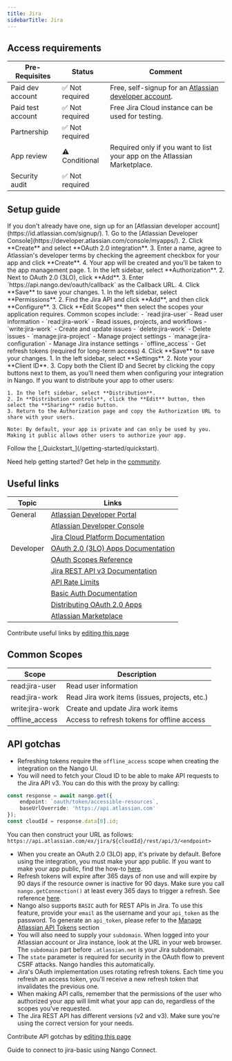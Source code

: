 ```yaml
---
title: Jira
sidebarTitle: Jira
---
```



<Overview />
<PreBuiltTooling />
<PreBuiltUseCases />

## Access requirements
| Pre-Requisites | Status | Comment|
| - | - | - |
| Paid dev account | ✅ Not required | Free, self-signup for an [Atlassian developer account](https://developer.atlassian.com/). |
| Paid test account | ✅ Not required | Free Jira Cloud instance can be used for testing. |
| Partnership | ✅ Not required | |
| App review | ⚠️ Conditional | Required only if you want to list your app on the Atlassian Marketplace. |
| Security audit | ✅ Not required | |


## Setup guide

<Steps>
  <Step title="Create an Atlassian developer account">
    If you don't already have one, sign up for an [Atlassian developer account](https://id.atlassian.com/signup/).
  </Step>
  <Step title="Create a new OAuth 2.0 (3LO) app">
    1. Go to the [Atlassian Developer Console](https://developer.atlassian.com/console/myapps/).
    2. Click **Create** and select **OAuth 2.0 integration**.
    3. Enter a name, agree to Atlassian's developer terms by checking the agreement checkbox for your app and click **Create**.
    4. Your app will be created and you'll be taken to the app management page.
  </Step>
  <Step title="Configure OAuth 2.0 (3LO)">
    1. In the left sidebar, select **Authorization**.
    2. Next to OAuth 2.0 (3LO), click **Add**.
    3. Enter `https://api.nango.dev/oauth/callback` as the Callback URL.
    4. Click **Save** to save your changes.
  </Step>
  <Step title="Add API permissions">
    1. In the left sidebar, select **Permissions**.
    2. Find the Jira API and click **Add**, and then click **Configure**.
    3. Click **Edit Scopes** then select the scopes your application requires. Common scopes include:
       - `read:jira-user` - Read user information
       - `read:jira-work` - Read issues, projects, and workflows
       - `write:jira-work` - Create and update issues
       - `delete:jira-work` - Delete issues
       - `manage:jira-project` - Manage project settings
       - `manage:jira-configuration` - Manage Jira instance settings
       - `offline_access` - Get refresh tokens (required for long-term access)
    4. Click **Save** to save your changes.
  </Step>
  <Step title="Obtain your client credentials">
    1. In the left sidebar, select **Settings**.
    2. Note your **Client ID**.
    3. Copy both the Client ID and Secret by clicking the copy buttons next to them, as you'll need them when configuring your integration in Nango.
  </Step>
  <Step title="Make your app available to users (optional)">
    If you want to distribute your app to other users:
    
    1. In the left sidebar, select **Distribution**.
    2. In **Distribution controls**, click the **Edit** button, then select the **Sharing** radio button.
    3. Return to the Authorization page and copy the Authorization URL to share with your users.
    
    Note: By default, your app is private and can only be used by you. Making it public allows other users to authorize your app.
  </Step>
  <Step title="Next">
    Follow the [_Quickstart_](/getting-started/quickstart).
  </Step>
</Steps>

<Tip>Need help getting started? Get help in the [community](https://nango.dev/slack).</Tip>


## Useful links

| Topic | Links | 
| - | - | 
| General | [Atlassian Developer Portal](https://developer.atlassian.com/) |
| | [Atlassian Developer Console](https://developer.atlassian.com/console/myapps/) |
| | [Jira Cloud Platform Documentation](https://developer.atlassian.com/cloud/jira/platform/) |
| Developer | [OAuth 2.0 (3LO) Apps Documentation](https://developer.atlassian.com/cloud/jira/platform/oauth-2-3lo-apps/) |
| | [OAuth Scopes Reference](https://developer.atlassian.com/cloud/jira/platform/scopes-for-oauth-2-3LO-and-forge-apps/) |
| | [Jira REST API v3 Documentation](https://developer.atlassian.com/cloud/jira/platform/rest/v3/intro/) |
| | [API Rate Limits](https://developer.atlassian.com/cloud/jira/platform/rate-limiting/) |
| | [Basic Auth Documentation](https://developer.atlassian.com/cloud/jira/platform/basic-auth-for-rest-apis/) |
| | [Distributing OAuth 2.0 Apps](https://developer.atlassian.com/cloud/jira/platform/oauth-2-3lo-apps/#distributing-your-oauth-2-0--3lo--apps) |
| | [Atlassian Marketplace](https://marketplace.atlassian.com/) |

<Note>Contribute useful links by [editing this page](https://github.com/nangohq/nango/tree/master/docs-v2/integrations/all/jira.mdx)</Note>

## Common Scopes

| Scope | Description |
| ----- | ----------- |
| read:jira-user | Read user information |
| read:jira-work | Read Jira work items (issues, projects, etc.) |
| write:jira-work | Create and update Jira work items |
| offline_access | Access to refresh tokens for offline access |


## API gotchas

-   Refreshing tokens require the `offline_access` scope when creating the integration on the Nango UI.
-   You will need to fetch your Cloud ID to be able to make API requests to the Jira API v3. You can do this with the proxy by calling:

```ts
const response = await nango.get({
    endpoint: `oauth/token/accessible-resources`,
    baseUrlOverride: 'https://api.atlassian.com'
});
const cloudId = response.data[0].id;
```

You can then construct your URL as follows: `https://api.atlassian.com/ex/jira/${cloudId}/rest/api/3/<endpoint>`

-   When you create an OAuth 2.0 (3LO) app, it's private by default. Before using the integration, you must make your app public. If you want to make your app public, find the how-to [here](https://developer.atlassian.com/cloud/jira/platform/oauth-2-3lo-apps/#distributing-your-oauth-2-0--3lo--apps).
-   Refresh tokens will expire after 365 days of non use and will expire by 90 days if the resource owner is inactive for 90 days. Make sure you call `nango.getConnection()` at least every 365 days to trigger a refresh. See reference [here](https://developer.atlassian.com/cloud/jira/platform/oauth-2-3lo-apps/#how-do-i-get-a-new-access-token--if-my-access-token-expires-or-is-revoked-).
-   Nango also supports `BASIC` auth for REST APIs in Jira. To use this feature, provide your `email` as the username and your `api_token` as the password. To generate an `api_token`, please refer to the [Manage Atlassian API Tokens](https://support.atlassian.com/atlassian-account/docs/manage-api-tokens-for-your-atlassian-account/) section
-   You will also need to supply your `subdomain`. When logged into your Atlassian account or Jira instance, look at the URL in your web browser. The `subdomain` part before `.atlassian.net` is your Jira subdomain.
-   The `state` parameter is required for security in the OAuth flow to prevent CSRF attacks. Nango handles this automatically.
-   Jira's OAuth implementation uses rotating refresh tokens. Each time you refresh an access token, you'll receive a new refresh token that invalidates the previous one.
-   When making API calls, remember that the permissions of the user who authorized your app will limit what your app can do, regardless of the scopes you've requested.
-   The Jira REST API has different versions (v2 and v3). Make sure you're using the correct version for your needs.

<Note>Contribute API gotchas by [editing this page](https://github.com/nangohq/nango/tree/master/docs-v2/integrations/all/jira.mdx)</Note>

<Card title="Connect to jira-basic" icon="link" href="/integrations/all/jira-basic/connect" horizontal>
  Guide to connect to jira-basic using Nango Connect.
</Card>
